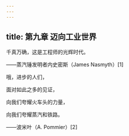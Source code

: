```yaml
---
---
---
```

title: 第九章 迈向工业世界
---




千真万确，这是工程师的光辉时代。

——蒸汽锤发明者内史密斯（James Nasmyth）[1]

哦，进步的人们，

面对如此之多的见证，

向我们夸耀火车头的力量，

向我们夸耀蒸汽和铁路。

——波米叶（A. Pommier）[2]